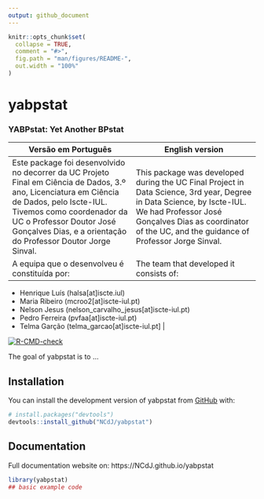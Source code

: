 ```yaml
---
output: github_document
---
```


<!-- README.md is generated from README.Rmd. Please edit that file -->

```r
knitr::opts_chunk$set(
  collapse = TRUE,
  comment = "#>",
  fig.path = "man/figures/README-",
  out.width = "100%"
)
```

# yabpstat

### YABPstat: Yet Another BPstat

|           Versão em Português           |           English version           |
| --- | --- |
| Este package foi desenvolvido no decorrer da UC Projeto Final em Ciência de Dados, 3.º ano, Licenciatura em Ciência de Dados, pelo Iscte-IUL. Tivemos como coordenador da UC o Professor Doutor José Gonçalves Dias, e a orientação do Professor Doutor Jorge Sinval.| This package was developed during the UC Final Project in Data Science, 3rd year, Degree in Data Science, by Iscte-IUL. We had Professor José Gonçalves Dias as coordinator of the UC, and the guidance of Professor Jorge Sinval.|
|A equipa que o desenvolveu é constituída por: | The team that developed it consists of: |

- Henrique Luís (halsa[at]iscte.iul) <br>
- Maria Ribeiro (mcroo2[at]iscte-iul.pt) <br>
- Nelson Jesus (nelson_carvalho_jesus[at]iscte-iul.pt) <br>
- Pedro Ferreira (pvfaa[at]iscte-iul.pt) <br>
- Telma Garção (telma_garcao[at]iscte-iul.pt] |


<!-- badges: start -->
[![R-CMD-check](https://github.com/NCdJ/yabpstat/actions/workflows/R-CMD-check.yaml/badge.svg)](https://github.com/NCdJ/yabpstat/actions/workflows/R-CMD-check.yaml)
<!-- badges: end -->

The goal of yabpstat is to ...

## Installation

You can install the development version of yabpstat from [GitHub](https://github.com/) with:

``` r
# install.packages("devtools")
devtools::install_github("NCdJ/yabpstat")
```

## Documentation

Full documentation website on: https://NCdJ.github.io/yabpstat



```r
library(yabpstat)
## basic example code
```
